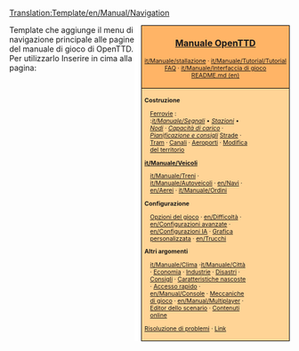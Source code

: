 <noinclude>[[Translation:Template/en/Manual/Navigation]]</noinclude><noinclude>{{it/Traduzione|Template:en/Manual/Navigation|60}}
</noinclude>
<div style="float:right; padding-left:12px; background:#ffffff;">
<div style="border:1px solid #000000; background:#ffb466; padding:5px; -moz-border-radius-topleft:5px; -moz-border-radius-topright:5px; font-size: 12pt;">
<center><strong><font size="3">[[it/Manuale/Main Page|Manuale OpenTTD]]</font></strong></center>
<div style="font-size: 8pt; text-align: center;">
[[it/Manuale/stallazione]] &middot; 
[[it/Manuale/Tutorial/Tutorial]]<br />
[[it/Archive/Community/FAQ|FAQ]] &middot; 
[[it/Manuale/Interfaccia di gioco]]<br />
[https://github.com/OpenTTD/OpenTTD/blob/master/README.md README.md (en)]
</div>
</div>
<div style="border:1px solid black; border-top-width: 0px; background:#ffd496; padding:5px; -moz-border-radius-bottomleft:5px; -moz-border-radius-bottomright:8px; font-size: 8pt;">

<div style="width: 186px">
'''Costruzione'''
<div style="margin-left:10px;">
[[it/Manuale/Realizzazione ferrovia|Ferrovie]] : <br />
:''[[it/Manuale/Segnali]]'' &bull; ''[[it/Manuale/Stazione ferroviaria|Stazioni]]'' &bullet; ''[[it/Community/Nodo/Main Page|Nodi]]'' &middot; ''[[en/Community/Railway Designs|Capacità di carico]]'' &middot; ''[[en/Community/Rail Designs|Pianificazione e consigli]]''
[[en/Manual/Roadway construction|Strade]] &middot; [[en/Manual/Tramways|Tram]] &middot; [[en/Manual/Waterway construction|Canali]] &middot; [[en/Manual/Airport construction|Aeroporti]] &middot; [[en/Manual/Landscaping|Modifica del territorio]]
</div>
</div>

<div style="width: 186px">
'''[[it/Manuale/Veicoli]]'''
<div style="margin-left:10px;">
[[it/Manuale/Treni]] &middot; [[it/Manuale/Autoveicoli]] &middot; [[en/Navi]] &middot;
[[en/Aerei]] &middot; [[it/Manuale/Ordini]]
</div>
</div>

<div style="width: 186px">
'''Configurazione'''
<div style="margin-left:10px;">
[[en/Manual/Game options window|Opzioni del gioco]] &middot; [[en/Difficoltà]] &middot; [[en/Configurazioni avanzate]] &middot; [[en/Configurazioni IA]] &middot;
[[en/Manual/NewGRF|Grafica personalizzata]] &middot; [[en/Trucchi]]
</div>
</div>

<div style="width: 186px">
'''Altri argomenti'''<br />
<div style="margin-left:10px;">
[[it/Manuale/Clima]] &middot;[[it/Manuale/Città]] &middot; [[en/Manual/Economy|Economia]] &middot; [[en/Manual/Industries|Industrie]] &middot;
[[en/Manual/Disasters|Disastri]] &middot; [[en/Manual/Tips|Consigli]] &middot;
[[en/Manual/Hidden features|Caratteristiche nascoste]] &middot; [[en/Manual/Hotkeys|Accesso rapido]] &middot;
[[en/Manual/Console]] &middot; [[it/Manuale/Meccaniche di gioco/Main Page|Meccaniche di gioco]] &middot;
[[en/Manual/Multiplayer]] &middot; [[en/Manual/Scenario editor|Editor dello scenario]] &middot;
[[en/Manual/Online content|Contenuti online]]
</div>
</div>

[[en/Archive/Manual/Troubleshooting|Risoluzione di problemi]] &middot; [[en/Archive/Lists/Links|Link]]
</div>
</div>
<includeonly>[[Category:it/Manuale/Manuale|{{PAGENAME}}]]</includeonly>

<noinclude>Template che aggiunge il menu di navigazione principale alle pagine del manuale di gioco di OpenTTD. Per utilizzarlo Inserire in cima alla pagina:<br /> 
{{it/S|it/Manuale/Menu}}</noinclude>
